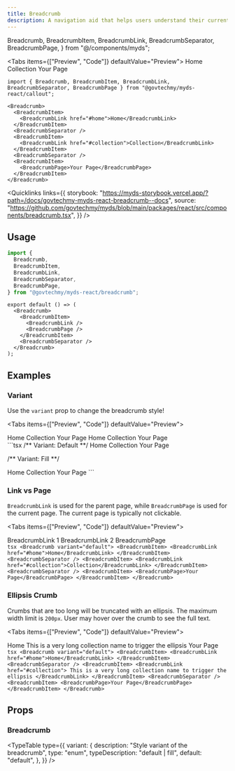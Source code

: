```yaml
---
title: Breadcrumb
description: A navigation aid that helps users understand their current location within a website or application and allows them to easily navigate back to previous levels.
---
```


  Breadcrumb,
  BreadcrumbItem,
  BreadcrumbLink,
  BreadcrumbSeparator,
  BreadcrumbPage,
} from "@/components/myds";

<Tabs items={["Preview", "Code"]} defaultValue="Preview">
  <Tab value="Preview" className="not-prose">
  <Breadcrumb>
    <BreadcrumbItem>
      <BreadcrumbLink href="#home">Home</BreadcrumbLink>
    </BreadcrumbItem>
    <BreadcrumbSeparator />
    <BreadcrumbItem>
      <BreadcrumbLink href="#collection">Collection</BreadcrumbLink>
    </BreadcrumbItem>
    <BreadcrumbSeparator />
    <BreadcrumbItem>
      <BreadcrumbPage>Your Page</BreadcrumbPage>
    </BreadcrumbItem>
  </Breadcrumb>
  </Tab>
  <Tab value="Code">
  ```tsx 
import { Breadcrumb, BreadcrumbItem, BreadcrumbLink, BreadcrumbSeparator, BreadcrumbPage } from "@govtechmy/myds-react/callout";

<Breadcrumb>
    <BreadcrumbItem>
      <BreadcrumbLink href="#home">Home</BreadcrumbLink>
    </BreadcrumbItem>
    <BreadcrumbSeparator />
    <BreadcrumbItem>
      <BreadcrumbLink href="#collection">Collection</BreadcrumbLink>
    </BreadcrumbItem>
    <BreadcrumbSeparator />
    <BreadcrumbItem>
      <BreadcrumbPage>Your Page</BreadcrumbPage>
    </BreadcrumbItem>
</Breadcrumb>
```
  </Tab>
</Tabs>

<Quicklinks
  links={{
    storybook:
      "https://myds-storybook.vercel.app/?path=/docs/govtechmy-myds-react-breadcrumb--docs",
    source:
      "https://github.com/govtechmy/myds/blob/main/packages/react/src/components/breadcrumb.tsx",
  }}
/>

## Usage

```ts copy title="Import"
import {
  Breadcrumb,
  BreadcrumbItem,
  BreadcrumbLink,
  BreadcrumbSeparator,
  BreadcrumbPage,
} from "@govtechmy/myds-react/breadcrumb";
```

```tsx copy title="Anatomy"
export default () => (
  <Breadcrumb>
    <BreadcrumbItem>
      <BreadcrumbLink />
      <BreadcrumbPage />
    </BreadcrumbItem>
    <BreadcrumbSeparator />
  </Breadcrumb>
);
```

## Examples

### Variant

Use the `variant` prop to change the breadcrumb style!

<Tabs items={["Preview", "Code"]} defaultValue="Preview">
  <Tab value="Preview">
  <div className="space-y-2 not-prose">
   <Breadcrumb variant="default">
    <BreadcrumbItem>
      <BreadcrumbLink href="#home">Home</BreadcrumbLink>
    </BreadcrumbItem>
    <BreadcrumbSeparator />
    <BreadcrumbItem>
      <BreadcrumbLink href="#collection">Collection</BreadcrumbLink>
    </BreadcrumbItem>
    <BreadcrumbSeparator />
    <BreadcrumbItem>
      <BreadcrumbPage>Your Page</BreadcrumbPage>
    </BreadcrumbItem>
  </Breadcrumb>

  <Breadcrumb variant="fill">
    <BreadcrumbItem>
      <BreadcrumbLink href="#home">Home</BreadcrumbLink>
    </BreadcrumbItem>
    <BreadcrumbSeparator />
    <BreadcrumbItem>
      <BreadcrumbLink href="#collection">Collection</BreadcrumbLink>
    </BreadcrumbItem>
    <BreadcrumbSeparator />
    <BreadcrumbItem>
      <BreadcrumbPage>Your Page</BreadcrumbPage>
    </BreadcrumbItem>
  </Breadcrumb>
  </div>
  </Tab>
  <Tab value="Code">
```tsx 
/** Variant: Default **/

<Breadcrumb variant="default">
  <BreadcrumbItem>
    <BreadcrumbLink href="#home">Home</BreadcrumbLink>
  </BreadcrumbItem>
  <BreadcrumbSeparator />
  <BreadcrumbItem>
    <BreadcrumbLink href="#collection">Collection</BreadcrumbLink>
  </BreadcrumbItem>
  <BreadcrumbSeparator />
  <BreadcrumbItem>
    <BreadcrumbPage>Your Page</BreadcrumbPage>
  </BreadcrumbItem>
</Breadcrumb>

/** Variant: Fill **/

<Breadcrumb variant="fill">
  <BreadcrumbItem>
    <BreadcrumbLink href="#home">Home</BreadcrumbLink>
  </BreadcrumbItem>
  <BreadcrumbSeparator />
  <BreadcrumbItem>
    <BreadcrumbLink href="#collection">Collection</BreadcrumbLink>
  </BreadcrumbItem>
  <BreadcrumbSeparator />
  <BreadcrumbItem>
    <BreadcrumbPage>Your Page</BreadcrumbPage>
  </BreadcrumbItem>
</Breadcrumb>
```
  </Tab>
</Tabs>

### Link vs Page

`BreadcrumbLink` is used for the parent page, while `BreadcrumbPage` is used for the current page. The current page is typically not clickable.

<Tabs items={["Preview", "Code"]} defaultValue="Preview">
  <Tab value="Preview">
    <div className="not-prose space-y-2">
      <Breadcrumb variant="default">
        <BreadcrumbItem>
          <BreadcrumbLink href="#home">BreadcrumbLink 1</BreadcrumbLink>
        </BreadcrumbItem>
        <BreadcrumbSeparator />
        <BreadcrumbItem>
          <BreadcrumbLink href="#collection">BreadcrumbLink 2</BreadcrumbLink>
        </BreadcrumbItem>
        <BreadcrumbSeparator />
        <BreadcrumbItem>
          <BreadcrumbPage>BreadcrumbPage</BreadcrumbPage>
        </BreadcrumbItem>
      </Breadcrumb>
    </div>
  </Tab>
  <Tab value="Code">
    ```tsx
    <Breadcrumb variant="default">
      <BreadcrumbItem>
        <BreadcrumbLink href="#home">Home</BreadcrumbLink>
      </BreadcrumbItem>
      <BreadcrumbSeparator />
      <BreadcrumbItem>
        <BreadcrumbLink href="#collection">Collection</BreadcrumbLink>
      </BreadcrumbItem>
      <BreadcrumbSeparator />
      <BreadcrumbItem>
        <BreadcrumbPage>Your Page</BreadcrumbPage>
      </BreadcrumbItem>
    </Breadcrumb>
    ```
  </Tab>
</Tabs>

### Ellipsis Crumb

Crumbs that are too long will be truncated with an ellipsis. The maximum width limit is `200px`. User may hover over the crumb to see the full text.

<Tabs items={["Preview", "Code"]} defaultValue="Preview">
  <Tab value="Preview">
    <div className="not-prose space-y-2">
      <Breadcrumb variant="default">
        <BreadcrumbItem>
          <BreadcrumbLink href="#home">Home</BreadcrumbLink>
        </BreadcrumbItem>
        <BreadcrumbSeparator />
        <BreadcrumbItem>
          <BreadcrumbLink href="#collection">
            This is a very long collection name to trigger the ellipsis
          </BreadcrumbLink>
        </BreadcrumbItem>
        <BreadcrumbSeparator />
        <BreadcrumbItem>
          <BreadcrumbPage>Your Page</BreadcrumbPage>
        </BreadcrumbItem>
      </Breadcrumb>
    </div>
  </Tab>
  <Tab value="Code">
    ```tsx
    <Breadcrumb variant="default">
      <BreadcrumbItem>
        <BreadcrumbLink href="#home">Home</BreadcrumbLink>
      </BreadcrumbItem>
      <BreadcrumbSeparator />
      <BreadcrumbItem>
        <BreadcrumbLink href="#collection">
          This is a very long collection name to trigger the ellipsis
        </BreadcrumbLink>
      </BreadcrumbItem>
      <BreadcrumbSeparator />
      <BreadcrumbItem>
        <BreadcrumbPage>Your Page</BreadcrumbPage>
      </BreadcrumbItem>
    </Breadcrumb>
    ```
  </Tab>
</Tabs>

## Props

### Breadcrumb

<TypeTable
  type={{
    variant: {
      description: "Style variant of the breadcrumb",
      type: "enum",
      typeDescription: "default | fill",
      default: "default",
    },
  }}
/>
